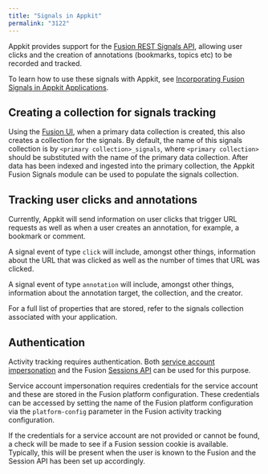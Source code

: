 ```yaml
---
title: "Signals in Appkit"
permalink: "3122"
---
```


Appkit provides support for the [Fusion REST Signals API](/fusion/5.9/549/signals-api), allowing user clicks and the creation of annotations (bookmarks, topics etc) to be recorded and tracked.

To learn how to use these signals with Appkit, see [Incorporating Fusion Signals in Appkit Applications](/how-to/incorporate-signals-in-appkit.html).

## Creating a collection for signals tracking

Using the [Fusion UI](/fusion/5.9/concepts/general-ui-overview.html), when a primary data collection is created, this also creates a collection for the signals. By default, the name of this signals collection is by `<primary collection>_signals`, where `<primary collection>` should be substituted with the name of the primary data collection. After data has been indexed and ingested into the primary collection, the Appkit Fusion Signals module can be used to populate the signals collection.

## Tracking user clicks and annotations

Currently, Appkit will send information on user clicks that trigger URL requests as well as when a user creates an annotation, for example, a bookmark or comment.

A signal event of type `click` will include, amongst other things, information about the URL that was clicked as well as the number of times that URL was clicked.

A signal event of type `annotation` will include, amongst other things, information about the annotation target, the collection, and the creator.

For a full list of properties that are stored, refer to the signals collection associated with your application.

## Authentication

Activity tracking requires authentication. Both [service account impersonation](/how-to/3021/fusion-impersonation-via-a-service-account) and the Fusion [Sessions API](/how-to/3030/set-up-lucidworks-fusion-authentication) can be used for this purpose.

Service account impersonation requires credentials for the service account and these are stored in the Fusion platform configuration. These credentials can be accessed by setting the name of the Fusion platform configuration via the `platform-config` parameter in the Fusion activity tracking configuration.

If the credentials for a service account are not provided or cannot be found, a check will be made to see if a Fusion session cookie is available. Typically, this will be present when the user is known to the Fusion and the Session API has been set up accordingly.